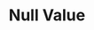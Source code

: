 ---
id: "q_php_easy_014"
questionType: "MULTIPLE_CHOICE"
title: "Null Value"
description: "Which keyword represents a null value in PHP?"
difficulty: "EASY"
category: "PHP"
options:
  - "nil"
  - "null"
  - "none"
  - "undefined"
correctAnswer: 1
---